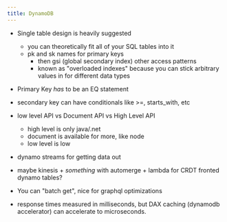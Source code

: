 ```yaml
---
title: DynamoDB
---
```


- Single table design is heavily suggested

  - you can theoretically fit all of your SQL tables into it
  - pk and sk names for primary keys
    - then gsi (global secondary index) other access
      patterns
    - known as "overloaded indexes" because you can stick
      arbitrary values in for different data types

- Primary Key _has_ to be an EQ statement
- secondary key can have conditionals like >=, starts_with,
  etc

- low level API vs Document API vs High Level API

  - high level is only java/.net
  - document is available for more, like node
  - low level is low

- dynamo streams for getting data out
- maybe kinesis + _something_ with automerge + lambda for
  CRDT fronted dynamo tables?

- You can "batch get", nice for graphql optimizations
- response times measured in milliseconds, but DAX caching
  (dynamodb accelerator) can accelerate to microseconds.
